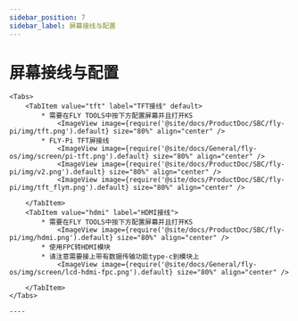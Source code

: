 ```yaml
---
sidebar_position: 7
sidebar_label: 屏幕接线与配置
---
```




# 屏幕接线与配置


    <Tabs>
        <TabItem value="tft" label="TFT接线" default>
            * 需要在FLY TOOLS中按下方配置屏幕并且打开KS
                <ImageView image={require('@site/docs/ProductDoc/SBC/fly-pi/img/tft.png').default} size="80%" align="center" />
            * FLY-Pi TFT屏接线
                <ImageView image={require('@site/docs/General/fly-os/img/screen/pi-tft.png').default} size="80%" align="center" />
                <ImageView image={require('@site/docs/ProductDoc/SBC/fly-pi/img/v2.png').default} size="80%" align="center" />
                <ImageView image={require('@site/docs/ProductDoc/SBC/fly-pi/img/tft_flyπ.png').default} size="80%" align="center" />

        </TabItem>
        <TabItem value="hdmi" label="HDMI接线">
            * 需要在FLY TOOLS中按下方配置屏幕并且打开KS
                <ImageView image={require('@site/docs/ProductDoc/SBC/fly-pi/img/hdmi.png').default} size="80%" align="center" />               
            * 使用FPC转HDMI模块
            * 请注意需要接上带有数据传输功能type-c到模块上
                <ImageView image={require('@site/docs/General/fly-os/img/screen/lcd-hdmi-fpc.png').default} size="80%" align="center" />

        </TabItem>
    </Tabs>

    ----
